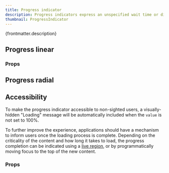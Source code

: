 ```yaml
---
title: Progress indicator
description: Progress indicators express an unspecified wait time or display the length of a process.
thumbnail: ProgressIndicator
---
```


<p>{frontmatter.description}</p>

## Progress linear

<Placeholder componentPageName='progresslinear--determinate' />

<LiveExample src='ProgressLinear.main.jsx' truncate={false}>
  <AllExamples.ProgressLinearMainExample client:load />
</LiveExample>

### Props

<PropsTable path='@itwin/itwinui-react/esm/core/ProgressIndicators/ProgressLinear.d.ts' />

## Progress radial

<Placeholder componentPageName='progressradial--determinate' />

<LiveExample src='ProgressRadial.main.jsx' truncate={false}>
  <AllExamples.ProgressRadialMainExample client:load />
</LiveExample>

## Accessibility

To make the progress indicator accessible to non-sighted users, a visually-hidden "Loading" message will be automatically included when the `value` is not set to 100%.

To further improve the experience, applications should have a mechanism to inform users once the loading process is complete. Depending on the criticality of the content and how long it takes to load, the progress completion can be indicated using a [live region](https://developer.mozilla.org/en-US/docs/Web/Accessibility/ARIA/ARIA_Live_Regions), or by programmatically moving focus to the top of the new content.

### Props

<PropsTable path='@itwin/itwinui-react/esm/core/ProgressIndicators/ProgressRadial.d.ts' />
